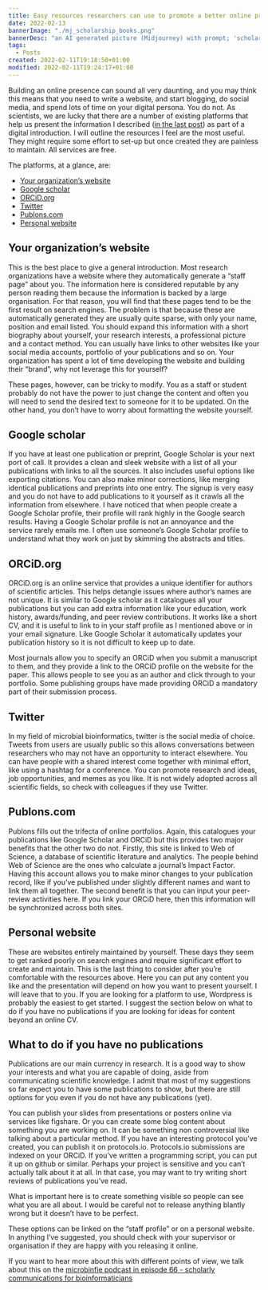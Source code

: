 ```yaml
---
title: Easy resources researchers can use to promote a better online presence
date: 2022-02-13
bannerImage: "./mj_scholarship_books.png"
bannerDesc: "an AI generated picture (Midjourney) with prompt; 'scholarship'. You can share and adapt this image following a CC BY-SA 4.0 licence"
tags:
  - Posts
created: 2022-02-11T19:18:50+01:00
modified: 2022-02-11T19:24:17+01:00
---
```


Building an online presence can sound all very daunting, and you may think this means that you need to write a website, and start blogging, do social media, and spend lots of time on your digital persona. You do not. As scientists, we are lucky that there are a number of existing platforms that help us present the information I described ([in the last post](/posts/better-online-presence-for-researchers)) as part of a digital introduction. I will outline the resources I feel are the most useful. They might require some effort to set-up but once created they are painless to maintain. All services are free.

The platforms, at a glance, are:

- [Your organization’s website](https://quadram.ac.uk/people/nabil-fareed-alikhan/)
- [Google scholar](https://scholar.google.com/citations?user=BpzrleYAAAAJ&hl=en)
- [ORCiD.org](https://orcid.org/0000-0002-1243-0767)
- [Twitter](https://twitter.com/happy_khan)
- [Publons.com](https://publons.com/researcher/1737725/nabil-fareed-alikhan/)
- [Personal website](https://happykhan.com)

## Your organization’s website

This is the best place to give a general introduction. Most research organizations have a website where they automatically generate a “staff page” about you. The information here is considered reputable by any person reading them because the information is backed by a large organisation. For that reason, you will find that these pages tend to be the first result on search engines. The problem is that because these are automatically generated they are usually quite sparse, with only your name, position and email listed. You should expand this information with a short biography about yourself, your research interests, a professional picture and a contact method. You can usually have links to other websites like your social media accounts, portfolio of your publications and so on. Your organization has spent a lot of time developing the website and building their “brand”, why not leverage this for yourself?

These pages, however, can be tricky to modify. You as a staff or student probably do not have the power to just change the content and often you will need to send the desired text to someone for it to be updated. On the other hand, you don’t have to worry about formatting the website yourself.

## Google scholar

If you have at least one publication or preprint, Google Scholar is your next port of call. It provides a clean and sleek website with a list of all your publications with links to all the sources. It also includes useful options like exporting citations. You can also make minor corrections, like merging identical publications and preprints into one entry. The signup is very easy and you do not have to add publications to it yourself as it crawls all the information from elsewhere. I have noticed that when people create a Google Scholar profile, their profile will rank highly in the Google search results. Having a Google Scholar profile is not an annoyance and the service rarely emails me. I often use someone’s Google Scholar profile to understand what they work on just by skimming the abstracts and titles.

## ORCiD.org

ORCiD.org is an online service that provides a unique identifier for authors of scientific articles. This helps detangle issues where author’s names are not unique. It is similar to Google scholar as it catalogues all your publications but you can add extra information like your education, work history, awards/funding, and peer review contributions. It works like a short CV, and it is useful to link to in your staff profile as I mentioned above or in your email signature. Like Google Scholar it automatically updates your publication history so it is not difficult to keep up to date.

Most journals allow you to specify an ORCiD when you submit a manuscript to them, and they provide a link to the ORCiD profile on the website for the paper. This allows people to see you as an author and click through to your portfolio. Some publishing groups have made providing ORCiD a mandatory part of their submission process.

## Twitter

In my field of microbial bioinformatics, twitter is the social media of choice. Tweets from users are usually public so this allows conversations between researchers who may not have an opportunity to interact elsewhere. You can have people with a shared interest come together with minimal effort, like using a hashtag for a conference. You can promote research and ideas, job opportunities, and memes as you like. It is not widely adopted across all scientific fields, so check with colleagues if they use Twitter.

## Publons.com

Publons fills out the trifecta of online portfolios. Again, this catalogues your publications like Google Scholar and ORCiD but this provides two major benefits that the other two do not. Firstly, this site is linked to Web of Science, a database of scientific literature and analytics. The people behind Web of Science are the ones who calculate a journal’s Impact Factor. Having this account allows you to make minor changes to your publication record, like if you’ve published under slightly different names and want to link them all together. The second benefit is that you can input your peer-review activities here. If you link your ORCiD here, then this information will be synchronized across both sites.

## Personal website

These are websites entirely maintained by yourself. These days they seem to get ranked poorly on search engines and require significant effort to create and maintain. This is the last thing to consider after you’re comfortable with the resources above. Here you can put any content you like and the presentation will depend on how you want to present yourself. I will leave that to you. If you are looking for a platform to use, Wordpress is probably the easiest to get started. I suggest the section below on what to do if you have no publications if you are looking for ideas for content beyond an online CV.

## What to do if you have no publications

Publications are our main currency in research. It is a good way to show your interests and what you are capable of doing, aside from communicating scientific knowledge. I admit that most of my suggestions so far expect you to have some publications to show, but there are still options for you even if you do not have any publications (yet).

You can publish your slides from presentations or posters online via services like figshare. Or you can create some blog content about something you are working on. It can be something non controversial like talking about a particular method. If you have an interesting protocol you’ve created, you can publish it on protocols.io. Protocols.io submissions are indexed on your ORCiD. If you’ve written a programming script, you can put it up on github or similar. Perhaps your project is sensitive and you can’t actually talk about it at all. In that case, you may want to try writing short reviews of publications you’ve read.

What is important here is to create something visible so people can see what you are all about. I would be careful not to release anything blantly wrong but it doesn’t have to be perfect.

These options can be linked on the “staff profile” or on a personal website. In anything I’ve suggested, you should check with your supervisor or organisation if they are happy with you releasing it online.

If you want to hear more about this with different points of view, we talk about this on the [microbinfie podcast in episode 66 - scholarly communications for bioinformaticians ](https://soundcloud.com/microbinfie/66-scholarly-communications-for-bioinformaticians?utm_source=clipboard&utm_medium=text&utm_campaign=social_sharing)
